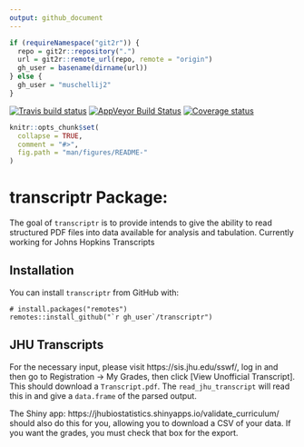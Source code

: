 ```yaml
---
output: github_document
---
```


```r
if (requireNamespace("git2r")) {
  repo = git2r::repository(".")
  url = git2r::remote_url(repo, remote = "origin") 
  gh_user = basename(dirname(url))
} else {
  gh_user = "muschellij2"
}
```

[![Travis build status](https://travis-ci.com/`r gh_user`/transcriptr.svg?branch=master)](https://travis-ci.com/`r gh_user`/transcriptr)
[![AppVeyor Build Status](https://ci.appveyor.com/api/projects/status/github/`r gh_user`/transcriptr?branch=master&svg=true)](https://ci.appveyor.com/project/`r gh_user`/transcriptr)
[![Coverage status](https://codecov.io/gh/`r gh_user`/transcriptr/branch/master/graph/badge.svg)](https://codecov.io/gh/`r gh_user`/transcriptr)
<!-- README.md is generated from README.Rmd. Please edit that file -->

```r
knitr::opts_chunk$set(
  collapse = TRUE,
  comment = "#>",
  fig.path = "man/figures/README-"
)
```
# transcriptr Package: 
The goal of `transcriptr` is to provide intends to give the ability to read structured
    PDF files into data available for analysis and tabulation.  Currently
    working for Johns Hopkins Transcripts

## Installation

You can install `transcriptr` from GitHub with:

```
# install.packages("remotes")
remotes::install_github("`r gh_user`/transcriptr")
```

## JHU Transcripts

For the necessary input, please visit https://sis.jhu.edu/sswf/, log in and then go to Registration → My Grades, then click [View Unofficial Transcript].  This should download a `Transcript.pdf`.  The `read_jhu_transcript` will read this in and give a `data.frame` of the parsed output.  

The Shiny app: https://jhubiostatistics.shinyapps.io/validate_curriculum/ should also do this for you, allowing you to download a CSV of your data.  If you want the grades, you must check that box for the export.
